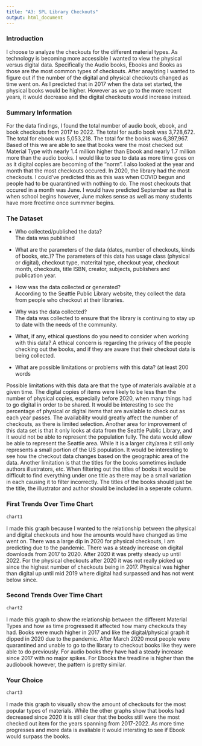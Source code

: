```yaml
---
title: "A3: SPL Library Checkouts"
output: html_document
---
```


### Introduction

I choose to analyze the checkouts for the different material types. As technology is becoming more accessible I wanted to view the physical versus digital data. Specifically the Audio books, Ebooks and Books as those are the most common types of checkouts. After anaylzing I wanted to figure out if the number of the digital and physical checkouts changed as time went on. As I predicted that in 2017 when the data set started, the physical books would be higher. However as we go to the more recent years, it would decrease and the digital checkouts would increase instead.

### Summary Information


For the data findings, I found the total number of audio book, ebook, and book checkouts from 2017 to 2022. The total for audio book was 3,728,672. The total for ebook was 5,053,218. The total for the books was 6,397,967. Based of this we are able to see that books were the most checked out Material Type with nearly 1.4 million higher than Ebook and nearly 1.7 million more than the audio books. I would like to see to data as more time goes on as it digital copies are becoming of the "norm". I also looked at the year and month that the most checkouts occured. In 2020, the library had the most checkouts. I could've predicted this as this was when COVID begun and people had to be quarantined with nothing to do. The most checkouts that occured in a month was June. I would have predicted September as that is when school begins however, June makes sense as well as many students have more freetime once summmer begins.

### The Dataset

- Who collected/published the data?  
The data was published

- What are the parameters of the data (dates, number of checkouts, kinds of books, etc.)?
The parameters of this data has usage class (physical or digital), checkout type, materital type, checkout year, checkout month, checkouts, title ISBN, creator, subjects, publishers and publication year.

- How was the data collected or generated?  
According to the Seattle Public Library website, they collect the data from people who checkout at their libraries.

- Why was the data collected?  
The data was collected to ensure that the library is continuing to stay up to date with the needs of the community. 

- What, if any, ethical questions do you need to consider when working with this data? 
A ethical concern is regarding the privacy of the people checking out the books, and if they are aware that their checkout data is being collected. 

- What are possible limitations or problems with this data?   (at least 200 words

Possible limitations with this data are that the type of materials available at a given time. The digital copies of items were likely to be less than the number of physical copies, especially before 2020, when many things had to go digital in order to be shared. It would be interesting to see the percentage of physical or digital items that are available to check out as each year passes. The availability would greatly affect the number of checkouts, as there is limited selection. Another area for improvement of this data set is that it only looks at data from the Seattle Public Library, and it would not be able to represent the population fully. The data would allow be able to represent the Seattle area. While it is a larger city/area it still only represents a small portion of the US population. It would be interesting to see how the checkout data changes based on the geographic area of the data. Another limitation is that the titles for the books sometimes include authors illustrators, etc. When filtering out the titles of books it would be difficult to find everything under one title as there may be a small variation in each causing it to filter incorrectly. The titles of the books should just be the title, the illustrator and author should be included in a seperate column. 

### First Trends Over Time Chart


``````r
chart1
``````
I made this graph because I wanted to the relationship between the physical and digital checkouts and how the amounts would have changed as time went on. There was a large dip in 2020 for physical checkouts, I am predicting due to the pandemic. There was a steady increase on digital downloads from 2017 to 2020. After 2020 it was pretty steady up until 2022. For the physical checkouts after 2020 it was not really picked up since the highest number of checkouts being in 2017. Physical was higher than digital up until mid 2019 where digital had surpassed and has not went below since. 

### Second Trends Over Time Chart

``````r
chart2
``````
I made this graph to show the relationship between the different Material Types and how as time progressed it affected how many checkouts they had. Books were much higher in 2017 and like the digital/physical graph it dipped in 2020 due to the pandemic. After March 2020 most people were quarantined and unable to go to the library to checkout books like they were able to do previously. For audio books they have had a steady increase since 2017 with no major spikes. For Ebooks the treadline is higher than the audiobook however, the pattern is pretty similar. 

### Your Choice

``````r
chart3
``````

I made this graph to visually show the amount of checkouts for the most popular types of materials. While the other graphs show that books had decreased since 2020 it is still clear that the books still were the most checked out item for the years spanning from 2017-2022. As more time progresses and more data is avaliable it would intersting to see if Ebook would surpass the books. 
